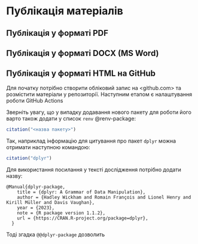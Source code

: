 # Публікація матеріалів {.unnumbered}

## Публікація у форматі PDF

## Публікація у форматі DOCX (MS Word)

## Публікація у форматі HTML на GitHub

Для початку потрібно створити обліковий запис на <github.com> та розмістити матеріали у репозиторії. Наступним етапом є налаштування роботи GitHub Actions 

Зверніть увагу, що у випадку додавання нового пакету для роботи його варто також додати у список `renv` @renv-package:

```{r, eval=FALSE}
citation("<назва пакету>")
```

Так, наприклад інформацію для цитування про пакет `dplyr` можна отримати наступною командою:

```{r}
citation("dplyr")
```

Для використання посилання у тексті дослідження потрібно додати назву:

```         
@Manual{dplyr-package,
    title = {dplyr: A Grammar of Data Manipulation},
    author = {Hadley Wickham and Romain François and Lionel Henry and Kirill Müller and Davis Vaughan},
    year = {2023},
    note = {R package version 1.1.2},
    url = {https://CRAN.R-project.org/package=dplyr},
  }
```

Тоді згадка `@@dplyr-package` дозволить

